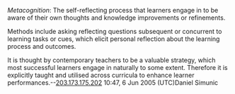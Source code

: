 ''Metacognition'': The self-reflecting process that learners engage in to be aware of their own thoughts and knowledge improvements or refinements. 

Methods include asking reflecting questions subsequent or concurrent to learning tasks or cues, which elicit personal reflection about the learning process and outcomes. 

It is thought by contemporary teachers to be a valuable strategy, which most successful learners engage in naturally to some extent. Therefore it is explicitly taught and utilised across curricula to enhance learner performances.--[[User:203.173.175.202|203.173.175.202]] 10:47, 6 Jun 2005 (UTC)Daniel Simunic